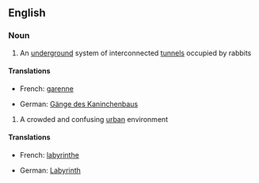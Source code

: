 ==English==

===Noun===
{{en-noun|sg=[[rabbit]] [[warren]]}}

# An [[underground]] system of interconnected [[tunnel]]s occupied by rabbits

====Translations====
{{trans-top}}
*French: [[garenne]] {{f}}
{{trans-mid}}
*German: [[Gänge des Kaninchenbaus]] {{p}}
{{trans-bottom}}

# {{context|by extension}} A crowded and confusing [[urban]] environment

====Translations====

{{trans-top}}
*French: [[labyrinthe]] {{m}}
{{trans-mid}}
*German: [[Labyrinth]] {{n}}
{{trans-bottom}}